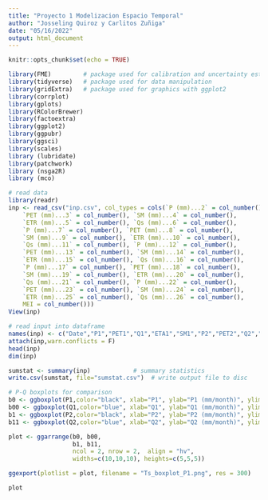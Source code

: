 ```yaml
---
title: "Proyecto 1 Modelizacion Espacio Temporal"
author: "Josseling Quiroz y Carlitos Zuñiga"
date: "05/16/2022"
output: html_document
---
```



```r
knitr::opts_chunk$set(echo = TRUE)
```


```r
library(FME)         # package used for calibration and uncertainty estimations
library(tidyverse)   # package used for data manipulation
library(gridExtra)   # package used for graphics with ggplot2
library(corrplot)
library(gplots)
library(RColorBrewer)
library(factoextra)
library(ggplot2)
library(ggpubr)
library(ggsci)
library(scales)
library (lubridate)
library(patchwork)
library (nsga2R)
library (mco)
```

```r
# read data
library(readr)
inp <- read_csv("inp.csv", col_types = cols(`P (mm)...2` = col_number(), 
    `PET (mm)...3` = col_number(), `SM (mm)...4` = col_number(), 
    `ETR (mm)...5` = col_number(), `Qs (mm)...6` = col_number(), 
    `P (mm)...7` = col_number(), `PET (mm)...8` = col_number(), 
    `SM (mm)...9` = col_number(), `ETR (mm)...10` = col_number(), 
    `Qs (mm)...11` = col_number(), `P (mm)...12` = col_number(), 
    `PET (mm)...13` = col_number(), `SM (mm)...14` = col_number(), 
    `ETR (mm)...15` = col_number(), `Qs (mm)...16` = col_number(), 
    `P (mm)...17` = col_number(), `PET (mm)...18` = col_number(), 
    `SM (mm)...19` = col_number(), `ETR (mm)...20` = col_number(), 
    `Qs (mm)...21` = col_number(), `P (mm)...22` = col_number(), 
    `PET (mm)...23` = col_number(), `SM (mm)...24` = col_number(), 
    `ETR (mm)...25` = col_number(), `Qs (mm)...26` = col_number(), 
    MEI = col_number()))
View(inp)

# read input into dataframe
names(inp) <- c("Date","P1","PET1","Q1","ETA1","SM1","P2","PET2","Q2","ETA2","SM2","P3","PET3","Q3","ETA3","SM3","P4","PET4","Q4","ETA4","SM4","P5","PET5","Q5","ETA5","SM5","MEI")			            # define column names for direct use in model code
attach(inp,warn.conflicts = F)	
head(inp)
dim(inp) 

```
```r

sumstat <- summary(inp)            # summary statistics
write.csv(sumstat, file="sumstat.csv")  # write output file to disc

# P-Q boxplots for comparison
b0 <- ggboxplot(P1,color="black", xlab="P1", ylab="P1 (mm/month)", ylim=c(0,1000)) 
b00 <- ggboxplot(Q1,color="blue", xlab="Q1", ylab="Q1 (mm/month)", ylim=c(0,1000)) 
b1 <- ggboxplot(P2,color="black", xlab="P2", ylab="P2 (mm/month)", ylim=c(0,1000)) 
b11 <- ggboxplot(Q2,color="blue", xlab="Q2", ylab="Q2 (mm/month)", ylim=c(0,1000)) 

plot <- ggarrange(b0, b00,
                  b1, b11,
                  ncol = 2, nrow = 2,  align = "hv", 
                  widths=c(10,10,10), heights=c(5,5,5))

ggexport(plotlist = plot, filename = "Ts_boxplot_P1.png", res = 300)

plot
```


